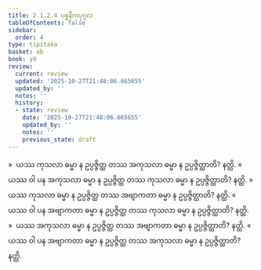 ```yaml
---
title: 2.1.2.4 ပစ္စနီကပုဂ္ဂလ
tableOfContents: false
sidebar:
  order: 4
type: tipitaka
basket: ab
book: y9
review:
  current: review
  updated: '2025-10-27T21:48:06.665655'
  updated_by: ''
  notes: ''
  history:
  - state: review
    date: '2025-10-27T21:48:06.665655'
    updated_by: ''
    notes: ''
    previous_state: draft
---
```



<ReviewStatus review={frontmatter.review} showDetails={true} />

<HypothesisAnnotation frontmatter={frontmatter} />

<DynamicBreadcrumb />

<Division number="51" book="y9" e="ch" v="35" p="14">

<Paragraph number="253" book="y9">
»  ယဿ ကုသလာ ဓမ္မာ န ဥပ္ပဇ္ဇိတ္ထ တဿ အကုသလာ ဓမ္မာ န ဥပ္ပဇ္ဇိတ္ထာတိ? နတ္ထိ.
</Paragraph>

<Paragraph number="254" book="y9">
«  ယဿ ဝါ ပန အကုသလာ ဓမ္မာ န ဥပ္ပဇ္ဇိတ္ထ တဿ ကုသလာ ဓမ္မာ န ဥပ္ပဇ္ဇိတ္ထာတိ? နတ္ထိ.
</Paragraph>

<Paragraph number="255" book="y9">
»  ယဿ ကုသလာ ဓမ္မာ န ဥပ္ပဇ္ဇိတ္ထ တဿ အဗျာကတာ ဓမ္မာ န ဥပ္ပဇ္ဇိတ္ထာတိ? နတ္ထိ.
</Paragraph>

<Paragraph number="256" book="y9">
«  ယဿ ဝါ ပန အဗျာကတာ ဓမ္မာ န ဥပ္ပဇ္ဇိတ္ထ တဿ ကုသလာ ဓမ္မာ န ဥပ္ပဇ္ဇိတ္ထာတိ? နတ္ထိ.
</Paragraph>

</Division>
<Division number="52" book="y9" e="ch" v="35" p="14">

<Paragraph number="257" book="y9">
»  ယဿ အကုသလာ ဓမ္မာ န ဥပ္ပဇ္ဇိတ္ထ တဿ အဗျာကတာ ဓမ္မာ န ဥပ္ပဇ္ဇိတ္ထာတိ? နတ္ထိ.
</Paragraph>

<Paragraph number="258" book="y9">
«  ယဿ ဝါ ပန အဗျာကတာ ဓမ္မာ န ဥပ္ပဇ္ဇိတ္ထ တဿ အကုသလာ ဓမ္မာ န ဥပ္ပဇ္ဇိတ္ထာတိ? နတ္ထိ.
</Paragraph>
</Division>